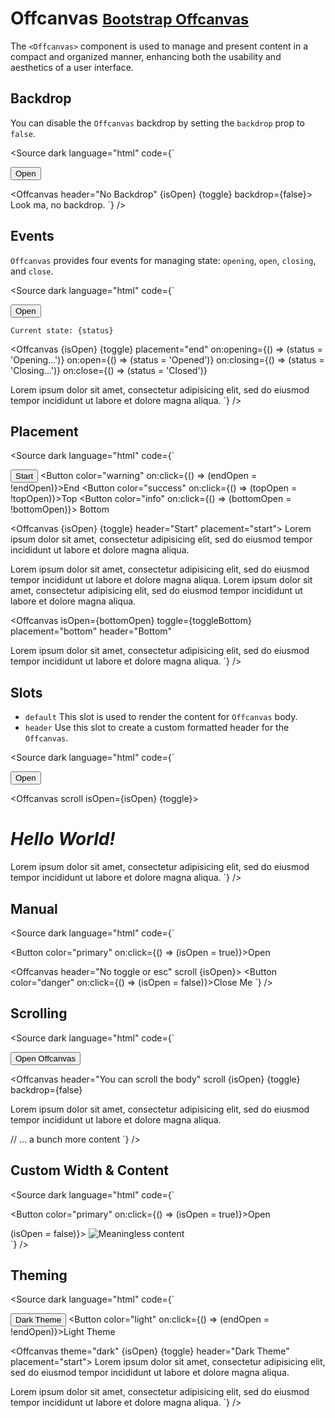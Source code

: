 
  <Meta title="Components/Offcanvas" />

# Offcanvas <small class="bootstrap-docs">[Bootstrap Offcanvas](https://getbootstrap.com/docs/5.3/components/offcanvas/)</small>

The `<Offcanvas>` component is used to manage and present content in a compact and organized manner, enhancing both the usability and aesthetics of a user interface.

<Canvas>
  <Story of={OffcanvasStories.Basic} />
</Canvas>

<div id="offcanvas-controls">
  <Controls of={OffcanvasStories.Basic} />
</div>

## Backdrop

<p>You can disable the <code>Offcanvas</code> backdrop by setting the <code>backdrop</code> prop to <code>false</code>.</p>

<Canvas withSource="none">
  <Story of={OffcanvasStories.Backdrop} />
</Canvas>

<Source dark language="html" code={`
<script lang="ts">

  let isOpen = false;

  const toggle = () => {
    isOpen = !isOpen;
  };
</script>

<Button color="primary" on:click={toggle}>Open</Button>

<Offcanvas header="No Backdrop" {isOpen} {toggle} backdrop={false}>
  Look ma, no backdrop.
</Offcanvas>
`} />


## Events

<code>Offcanvas</code> provides four events for managing state: <code>opening</code>, <code>open</code>, <code>closing</code>, and <code>close</code>.

<Canvas withSource="none">
  <Story of={OffcanvasStories.Events} />
</Canvas>

<Source dark language="html" code={`

<script lang="ts">

  let isOpen = false;

  const toggle = () => {
    isOpen = !isOpen;
  };
</script>

<Button color="primary" on:click={toggle}>Open</Button>

<code>Current state: {status}</code>

<Offcanvas
  {isOpen}
  {toggle}
  placement="end"
  on:opening={() => (status = 'Opening...')}
  on:open={() => (status = 'Opened')}
  on:closing={() => (status = 'Closing...')}
  on:close={() => (status = 'Closed')}
>
  Lorem ipsum dolor sit amet, consectetur adipisicing elit, sed do eiusmod
  tempor incididunt ut labore et dolore magna aliqua.
</Offcanvas>
`} />

## Placement

<Canvas withSource="none">
  <Story of={OffcanvasStories.Placement} />
</Canvas>

<Source dark language="html" code={`

<script lang="ts">

  let isOpen = false;
  let status = 'Closed';
  let endOpen = false;
  let bottomOpen = false;
  let topOpen = false;
  const toggleEnd = () => (endOpen = !endOpen);
  const toggleBottom = () => (bottomOpen = !bottomOpen);
  const toggleTop = () => (topOpen = !topOpen);

  const toggle = () => {
    isOpen = !isOpen
  };
</script>

<Button color="danger" on:click={toggle}>Start</Button>
<Button color="warning" on:click={() => (endOpen = !endOpen)}>End</Button>
<Button color="success" on:click={() => (topOpen = !topOpen)}>Top</Button>
<Button color="info" on:click={() => (bottomOpen = !bottomOpen)}>
  Bottom
</Button>

<Offcanvas {isOpen} {toggle} header="Start" placement="start">
  Lorem ipsum dolor sit amet, consectetur adipisicing elit, sed do eiusmod
  tempor incididunt ut labore et dolore magna aliqua.
</Offcanvas>

<Offcanvas isOpen={endOpen} toggle={toggleEnd} placement="end" header="Right">
  Lorem ipsum dolor sit amet, consectetur adipisicing elit, sed do eiusmod
  tempor incididunt ut labore et dolore magna aliqua.
</Offcanvas>

<Offcanvas isOpen={topOpen} toggle={toggleTop} placement="top" header="Top">
  Lorem ipsum dolor sit amet, consectetur adipisicing elit, sed do eiusmod
  tempor incididunt ut labore et dolore magna aliqua.
</Offcanvas>

<Offcanvas
  isOpen={bottomOpen}
  toggle={toggleBottom}
  placement="bottom"
  header="Bottom"
>
  Lorem ipsum dolor sit amet, consectetur adipisicing elit, sed do eiusmod
  tempor incididunt ut labore et dolore magna aliqua.
</Offcanvas>
`} />

## Slots

- <code>default</code> This slot is used to render the content for <code>Offcanvas</code> body.
- <code>header</code> Use this slot to create a custom formatted header for the <code>Offcanvas</code>.

<Canvas withSource="none">
  <Story of={OffcanvasStories.Slots} />
</Canvas>

<Source dark language="html" code={`

<script lang="ts">

  let isOpen = false;

  const toggle = () => {
    isOpen = !isOpen;
  };
</script>

<Button color="primary" on:click={toggle}>Open</Button>

<Offcanvas scroll isOpen={isOpen} {toggle}>
  <h1 slot="header">
    <i>Hello <b>World!</b></i>
  </h1>
  Lorem ipsum dolor sit amet, consectetur adipisicing elit, sed do eiusmod tempor
  incididunt ut labore et dolore magna aliqua.
</Offcanvas>
`} />

## Manual

<Canvas withSource="none">
  <Story of={OffcanvasStories.Manual} />
</Canvas>

<Source dark language="html" code={`

<script lang="ts">

  let isOpen = false;

  const toggle = () => {
    isOpen = !isOpen;
  };
</script>

<Button color="primary" on:click={() => (isOpen = true)}>Open</Button>

<Offcanvas header="No toggle or esc" scroll {isOpen}>
  <Button color="danger" on:click={() => (isOpen = false)}>Close Me</Button>
</Offcanvas>
`} />

## Scrolling

<Canvas withSource="none">
  <Story of={OffcanvasStories.Scrolling} />
</Canvas>

<Source dark language="html" code={`

<script lang="ts">

  let isOpen = false;

  const toggle = () => {
    isOpen = !isOpen;
  };
</script>

<Button color="primary" on:click={toggle}>Open Offcanvas</Button>

<Offcanvas
  header="You can scroll the body"
  scroll
  {isOpen}
  {toggle}
  backdrop={false}
>
  <p>Lorem ipsum dolor sit amet, consectetur adipisicing elit, sed do eiusmod
  tempor incididunt ut labore et dolore magna aliqua.</p>

  // ... a bunch more content
</Offcanvas>
`} />

## Custom Width & Content

<Canvas withSource="none">
  <Story of={OffcanvasStories.Custom} />
</Canvas>

<Source dark language="html" code={`

<script lang="ts">

  let isOpen = false;

  const toggle = () => {
    isOpen = !isOpen;
  };
</script>

<Button color="primary" on:click={() => (isOpen = true)}>Open</Button>

<Offcanvas isOpen={isOpen} body={false} style="width: 150px" class="bg-danger">
  <div on:click={() => (isOpen = false)}>
    <img src="https://picsum.photos/150/1200" alt="Meaningless content" />
  </div>
</Offcanvas>
`} />

## Theming

<Canvas withSource="none">
  <Story of={OffcanvasStories.Theming} />
</Canvas>

<Source dark language="html" code={`
<script lang="ts">

  let isOpen = false;
  let endOpen = false;

  const toggle = () => (isOpen = !isOpen)
  const toggleEnd = () => (endOpen = !endOpen);
</script>

<Button color="dark" on:click={toggle}>Dark Theme</Button>
<Button color="light" on:click={() => (endOpen = !endOpen)}>Light Theme</Button>

<Offcanvas theme="dark" {isOpen} {toggle} header="Dark Theme" placement="start">
  Lorem ipsum dolor sit amet, consectetur adipisicing elit, sed do eiusmod tempor incididunt ut labore et dolore magna
  aliqua.
</Offcanvas>

<Offcanvas theme="light" isOpen={endOpen} toggle={toggleEnd} header="Light Theme" placement="end">
  Lorem ipsum dolor sit amet, consectetur adipisicing elit, sed do eiusmod tempor incididunt ut labore et dolore magna
  aliqua.
</Offcanvas>
`} />
